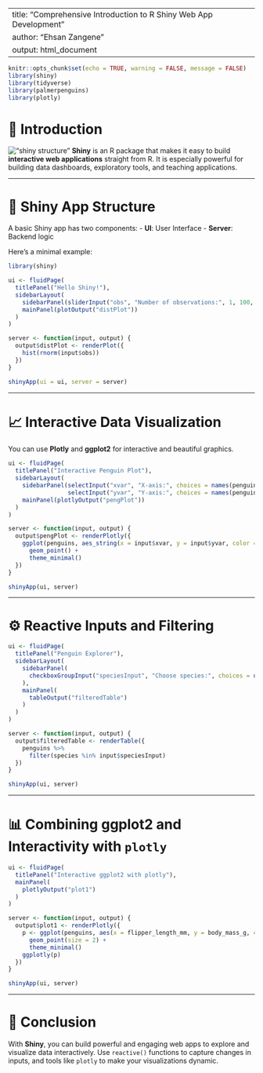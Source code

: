 
---
title: "Comprehensive Introduction to R Shiny Web App Development"
author: "Ehsan Zangene"
output: html_document
---

```r
knitr::opts_chunk$set(echo = TRUE, warning = FALSE, message = FALSE)
library(shiny)
library(tidyverse)
library(palmerpenguins)
library(plotly)
```

# 🧠 Introduction
!["shiny structure"](../images/shiny_architecture.png)
**Shiny** is an R package that makes it easy to build **interactive web applications** straight from R. It is especially powerful for building data dashboards, exploratory tools, and teaching applications.

---

# 🔧 Shiny App Structure

A basic Shiny app has two components:
- **UI**: User Interface
- **Server**: Backend logic

Here's a minimal example:

```r
library(shiny)

ui <- fluidPage(
  titlePanel("Hello Shiny!"),
  sidebarLayout(
    sidebarPanel(sliderInput("obs", "Number of observations:", 1, 100, 50)),
    mainPanel(plotOutput("distPlot"))
  )
)

server <- function(input, output) {
  output$distPlot <- renderPlot({
    hist(rnorm(input$obs))
  })
}

shinyApp(ui = ui, server = server)
```

---

# 📈 Interactive Data Visualization

You can use **Plotly** and **ggplot2** for interactive and beautiful graphics.

```r
ui <- fluidPage(
  titlePanel("Interactive Penguin Plot"),
  sidebarLayout(
    sidebarPanel(selectInput("xvar", "X-axis:", choices = names(penguins), selected = "bill_length_mm"),
                 selectInput("yvar", "Y-axis:", choices = names(penguins), selected = "body_mass_g")),
    mainPanel(plotlyOutput("pengPlot"))
  )
)

server <- function(input, output) {
  output$pengPlot <- renderPlotly({
    ggplot(penguins, aes_string(x = input$xvar, y = input$yvar, color = "species")) +
      geom_point() +
      theme_minimal()
  })
}

shinyApp(ui, server)
```

---

# ⚙️ Reactive Inputs and Filtering

```r
ui <- fluidPage(
  titlePanel("Penguin Explorer"),
  sidebarLayout(
    sidebarPanel(
      checkboxGroupInput("speciesInput", "Choose species:", choices = unique(na.omit(penguins$species)), selected = "Adelie")
    ),
    mainPanel(
      tableOutput("filteredTable")
    )
  )
)

server <- function(input, output) {
  output$filteredTable <- renderTable({
    penguins %>%
      filter(species %in% input$speciesInput)
  })
}

shinyApp(ui, server)
```

---

# 📊 Combining ggplot2 and Interactivity with `plotly`

```r
ui <- fluidPage(
  titlePanel("Interactive ggplot2 with plotly"),
  mainPanel(
    plotlyOutput("plot1")
  )
)

server <- function(input, output) {
  output$plot1 <- renderPlotly({
    p <- ggplot(penguins, aes(x = flipper_length_mm, y = body_mass_g, color = species)) +
      geom_point(size = 2) +
      theme_minimal()
    ggplotly(p)
  })
}

shinyApp(ui, server)
```

---

# 📎 Conclusion

With **Shiny**, you can build powerful and engaging web apps to explore and visualize data interactively. Use `reactive()` functions to capture changes in inputs, and tools like `plotly` to make your visualizations dynamic.

